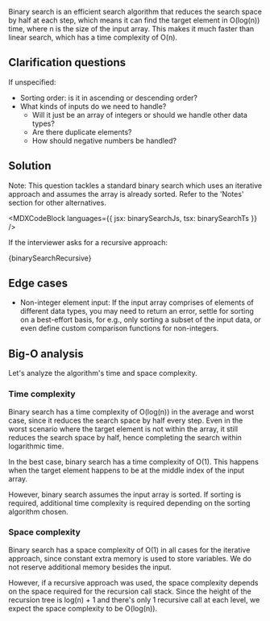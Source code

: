 

Binary search is an efficient search algorithm that reduces the search space by half at each step, which means it can find the target element in O(log(n)) time, where n is the size of the input array. This makes it much faster than linear search, which has a time complexity of O(n).

## Clarification questions

If unspecified:

- Sorting order: is it in ascending or descending order?
- What kinds of inputs do we need to handle?
  - Will it just be an array of integers or should we handle other data types?
  - Are there duplicate elements?
  - How should negative numbers be handled?

## Solution

Note: This question tackles a standard binary search which uses an iterative approach and assumes the array is already sorted. Refer to the 'Notes' section for other alternatives.

<MDXCodeBlock languages={{ jsx: binarySearchJs, tsx: binarySearchTs }} />

If the interviewer asks for a recursive approach:

<MDXCodeBlock>{binarySearchRecursive}</MDXCodeBlock>

## Edge cases

- Non-integer element input: If the input array comprises of elements of different data types, you may need to return an error, settle for sorting on a best-effort basis, for e.g., only sorting a subset of the input data, or even define custom comparison functions for non-integers.

## Big-O analysis

Let's analyze the algorithm's time and space complexity.

### Time complexity

Binary search has a time complexity of O(log(n)) in the average and worst case, since it reduces the search space by half every step. Even in the worst scenario where the target element is not within the array, it still reduces the search space by half, hence completing the search within logarithmic time.

In the best case, binary search has a time complexity of O(1). This happens when the target element happens to be at the middle index of the input array.

However, binary search assumes the input array is sorted. If sorting is required, additional time complexity is required depending on the sorting algorithm chosen.

### Space complexity

Binary search has a space complexity of O(1) in all cases for the iterative approach, since constant extra memory is used to store variables. We do not reserve additional memory besides the input.

However, if a recursive approach was used, the space complexity depends on the space required for the recursion call stack. Since the height of the recursion tree is log(n) + 1 and there's only 1 recursive call at each level, we expect the space complexity to be O(log(n)).

